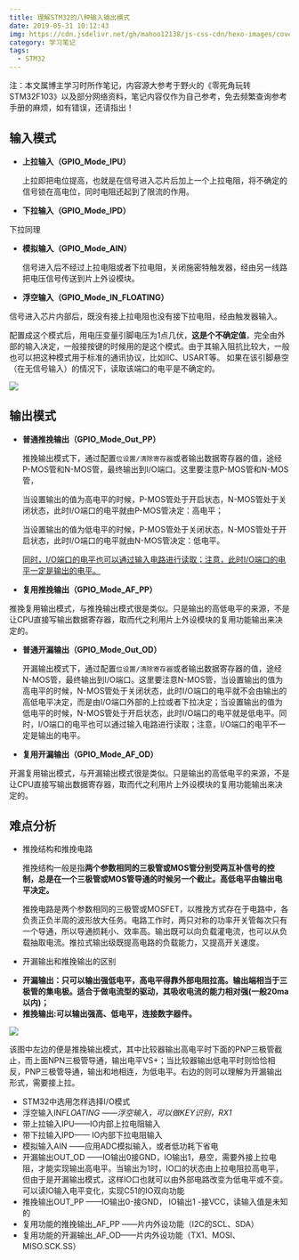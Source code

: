 ```yaml
---
title: 理解STM32的八种输入输出模式
date: 2019-05-31 10:12:43
img: https://cdn.jsdelivr.net/gh/mahoo12138/js-css-cdn/hexo-images/cover/stm32.jpg
category: 学习笔记
tags:
  - STM32
---
```


注：本文属博主学习时所作笔记，内容源大参考于野火的《零死角玩转STM32F103》以及部分网络资料，笔记内容仅作为自己参考，免去频繁查询参考手册的麻烦，如有错误，还请指出！

## 输入模式

- **上拉输入（GPIO_Mode_IPU）**

  上拉即把电位提高，也就是在信号进入芯片后加上一个上拉电阻，将不确定的信号锁在高电位，同时电阻还起到了限流的作用。

- **下拉输入（GPIO_Mode_IPD）**

下拉同理

- **模拟输入（GPIO_Mode_AIN）**

  信号进入后不经过上拉电阻或者下拉电阻，关闭施密特触发器，经由另一线路把电压信号传送到片上外设模块。

- **浮空输入（GPIO_Mode_IN_FLOATING）**

信号进入芯片内部后，既没有接上拉电阻也没有接下拉电阻，经由触发器输入。

配置成这个模式后，用电压变量引脚电压为1点几伏，**这是个不确定值**，完全由外部的输入决定，一般接按键的时候用的是这个模式。由于其输入阻抗比较大，一般也可以把这种模式用于标准的通讯协议，比如IIC、USART等。 如果在该引脚悬空（在无信号输入）的情况下，读取该端口的电平是不确定的。

![](https://cdn.jsdelivr.net/gh/mahoo12138/js-css-cdn/hexo-images/study/STM32/GPIO.png)

## 输出模式

- **普通推挽输出（GPIO_Mode_Out_PP）**

  推挽输出模式下，通过配置`位设置/清除寄存器`或者输出数据寄存器的值，途经P-MOS管和N-MOS管，最终输出到I/O端口。这里要注意P-MOS管和N-MOS管，

  当设置输出的值为高电平的时候，P-MOS管处于开启状态，N-MOS管处于关闭状态，此时I/O端口的电平就由P-MOS管决定：高电平；

  当设置输出的值为低电平的时候，P-MOS管处于关闭状态，N-MOS管处于开启状态，此时I/O端口的电平就由N-MOS管决定：低电平。

  <u>同时，I/O端口的电平也可以通过输入电路进行读取；注意，此时I/O端口的电平一定是输出的电平。</u>

- **复用推挽输出（GPIO_Mode_AF_PP）**

推挽复用输出模式，与推挽输出模式很是类似。只是输出的高低电平的来源，不是让CPU直接写输出数据寄存器，取而代之利用片上外设模块的复用功能输出来决定的。

- **普通开漏输出（GPIO_Mode_Out_OD）**

  开漏输出模式下，通过配置`位设置/清除寄存器`或者输出数据寄存器的值，途经N-MOS管，最终输出到I/O端口。这里要注意N-MOS管，当设置输出的值为高电平的时候，N-MOS管处于关闭状态，此时I/O端口的电平就不会由输出的高低电平决定，而是由I/O端口外部的上拉或者下拉决定；当设置输出的值为低电平的时候，N-MOS管处于开启状态，此时I/O端口的电平就是低电平。同时，I/O端口的电平也可以通过输入电路进行读取；注意，I/O端口的电平不一定是输出的电平。

- **复用开漏输出（GPIO_Mode_AF_OD）**

开漏复用输出模式，与开漏输出模式很是类似。只是输出的高低电平的来源，不是让CPU直接写输出数据寄存器，取而代之利用片上外设模块的复用功能输出来决定的。

## 难点分析

- 推挽结构和推挽电路

  推挽结构一般是指**两个参数相同的三极管或MOS管分别受两互补信号的控制，总是在一个三极管或MOS管导通的时候另一个截止。高低电平由输出电平决定。**

  推挽电路是两个参数相同的三极管或MOSFET，以推挽方式存在于电路中，各负责正负半周的波形放大任务。电路工作时，两只对称的功率开关管每次只有一个导通，所以导通损耗小、效率高。输出既可以向负载灌电流，也可以从负载抽取电流。推拉式输出级既提高电路的负载能力，又提高开关速度。

- 开漏输出和推挽输出的区别

* **开漏输出：只可以输出强低电平，高电平得靠外部电阻拉高。输出端相当于三极管的集电极。适合于做电流型的驱动，其吸收电流的能力相对强(一般20ma以内)；**
* **推挽输出:可以输出强高、低电平，连接数字器件。**

![](https://cdn.jsdelivr.net/gh/mahoo12138/js-css-cdn/hexo-images/study/STM32/Push-Pull.png)

该图中左边的便是推挽输出模式，其中比较器输出高电平时下面的PNP三极管截止，而上面NPN三极管导通，输出电平VS+；当比较器输出低电平时则恰恰相反，PNP三极管导通，输出和地相连，为低电平。右边的则可以理解为开漏输出形式，需要接上拉。

- STM32中选用怎样选择I/O模式
- 浮空输入IN*FLOATING ——浮空输入，可以做KEY识别，RX1*
- 带上拉输入IPU——IO内部上拉电阻输入
- 带下拉输入IPD—— IO内部下拉电阻输入
- 模拟输入AIN ——应用ADC模拟输入，或者低功耗下省电
- 开漏输出OUT_OD ——IO输出0接GND，IO输出1，悬空，需要外接上拉电阻，才能实现输出高电平。当输出为1时，IO口的状态由上拉电阻拉高电平，但由于是开漏输出模式，这样IO口也就可以由外部电路改变为低电平或不变。可以读IO输入电平变化，实现C51的IO双向功能
- 推挽输出OUT_PP ——IO输出0-接GND， IO输出1 -接VCC，读输入值是未知的
- 复用功能的推挽输出\_AF_PP ——片内外设功能（I2C的SCL、SDA）
- 复用功能的开漏输出\_AF_OD——片内外设功能（TX1、MOSI、MISO.SCK.SS）

[1]: https://blog.csdn.net/qq_38410730/article/details/79858906 '【STM32】GPIO工作原理'
